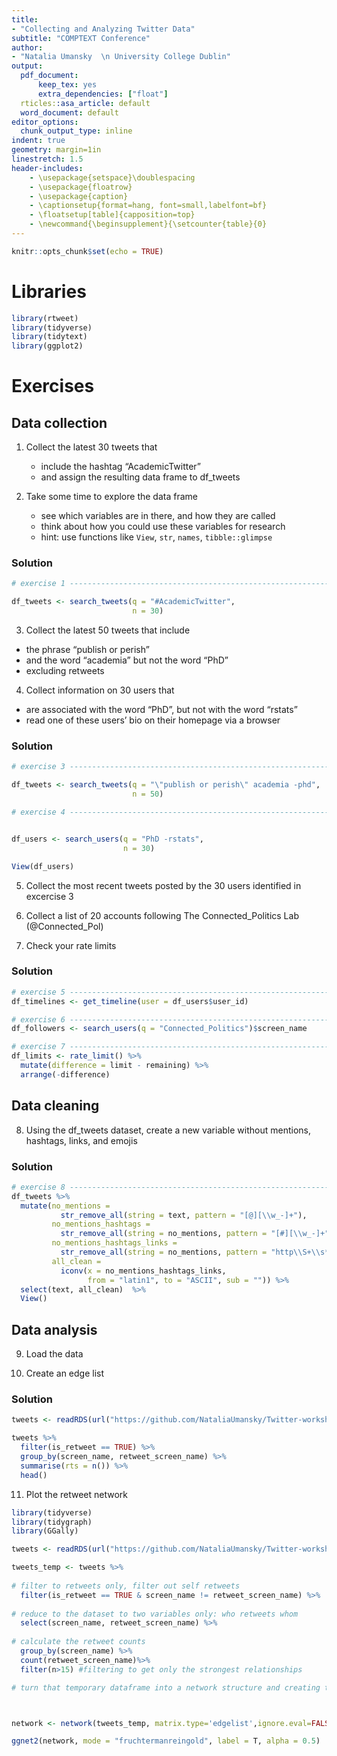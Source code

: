 ```yaml
---
title: 
- "Collecting and Analyzing Twitter Data"
subtitle: "COMPTEXT Conference"
author: 
- "Natalia Umansky  \n University College Dublin"
output:
  pdf_document:
      keep_tex: yes 
      extra_dependencies: ["float"]
  rticles::asa_article: default
  word_document: default
editor_options:
  chunk_output_type: inline
indent: true
geometry: margin=1in
linestretch: 1.5
header-includes:
    - \usepackage{setspace}\doublespacing
    - \usepackage{floatrow}
    - \usepackage{caption}
    - \captionsetup{format=hang, font=small,labelfont=bf}
    - \floatsetup[table]{capposition=top}
    - \newcommand{\beginsupplement}{\setcounter{table}{0} 
---
```


```r
knitr::opts_chunk$set(echo = TRUE)
```

# Libraries

```r
library(rtweet)
library(tidyverse)
library(tidytext)
library(ggplot2)
```

# Exercises

## Data collection

1) Collect the latest 30 tweets that

    - include the hashtag "AcademicTwitter"
    - and assign the resulting data frame to df_tweets
    

2) Take some time to explore the data frame

    - see which variables are in there, and how they are called
    - think about how you could use these variables for research
    - hint: use functions like `View`, `str`, `names`, `tibble::glimpse`
    

### Solution

```r
# exercise 1 --------------------------------------------------------------

df_tweets <- search_tweets(q = "#AcademicTwitter",
                           n = 30)
```


3) Collect the latest 50 tweets that include

- the phrase "publish or perish"
- and the word "academia" but not the word "PhD"
- excluding retweets


4) Collect information on 30 users that

- are associated with the word "PhD", but not with the word "rstats"
- read one of these users' bio on their homepage via a browser

### Solution

```r
# exercise 3 --------------------------------------------------------------

df_tweets <- search_tweets(q = "\"publish or perish\" academia -phd",
                           n = 50)

# exercise 4 --------------------------------------------------------------


df_users <- search_users(q = "PhD -rstats",
                         n = 30)

View(df_users)
```

5) Collect the most recent tweets posted by the 30 users identified in excercise 3


6) Collect a list of 20 accounts following The Connected_Politics Lab (@Connected_Pol)


7) Check your rate limits


### Solution

```r
# exercise 5 -------------------------------------------------------------
df_timelines <- get_timeline(user = df_users$user_id)

# exercise 6 -------------------------------------------------------------
df_followers <- search_users(q = "Connected_Politics")$screen_name

# exercise 7 -------------------------------------------------------------
df_limits <- rate_limit() %>%
  mutate(difference = limit - remaining) %>%
  arrange(-difference)
```

## Data cleaning

8) Using the df_tweets dataset, create a new variable without mentions, hashtags, links, and emojis

### Solution

```r

# exercise 8 -------------------------------------------------------------
df_tweets %>%
  mutate(no_mentions = 
           str_remove_all(string = text, pattern = "[@][\\w_-]+"),
         no_mentions_hashtags = 
           str_remove_all(string = no_mentions, pattern = "[#][\\w_-]+"),
         no_mentions_hashtags_links = 
           str_remove_all(string = no_mentions, pattern = "http\\S+\\s*"),
         all_clean = 
           iconv(x = no_mentions_hashtags_links, 
                 from = "latin1", to = "ASCII", sub = "")) %>%
  select(text, all_clean)  %>%
  View()
```

## Data analysis

9) Load the data

10) Create an edge list

### Solution

```r
tweets <- readRDS(url("https://github.com/NataliaUmansky/Twitter-workshop/blob/main/timelines.RDS?raw=true"))

tweets %>%
  filter(is_retweet == TRUE) %>% 
  group_by(screen_name, retweet_screen_name) %>%
  summarise(rts = n()) %>% 
  head()
```

11) Plot the retweet network

```r
library(tidyverse)
library(tidygraph)
library(GGally)

tweets <- readRDS(url("https://github.com/NataliaUmansky/Twitter-workshop/blob/main/timelines.RDS?raw=true"))

tweets_temp <- tweets %>%
  
# filter to retweets only, filter out self retweets
  filter(is_retweet == TRUE & screen_name != retweet_screen_name) %>%
  
# reduce to the dataset to two variables only: who retweets whom
  select(screen_name, retweet_screen_name) %>%
  
# calculate the retweet counts
  group_by(screen_name) %>%
  count(retweet_screen_name)%>% 
  filter(n>15) #filtering to get only the strongest relationships

# turn that temporary dataframe into a network structure and creating the plot



network <- network(tweets_temp, matrix.type='edgelist',ignore.eval=FALSE, directed = T)

ggnet2(network, mode = "fruchtermanreingold", label = T, alpha = 0.5)
```

